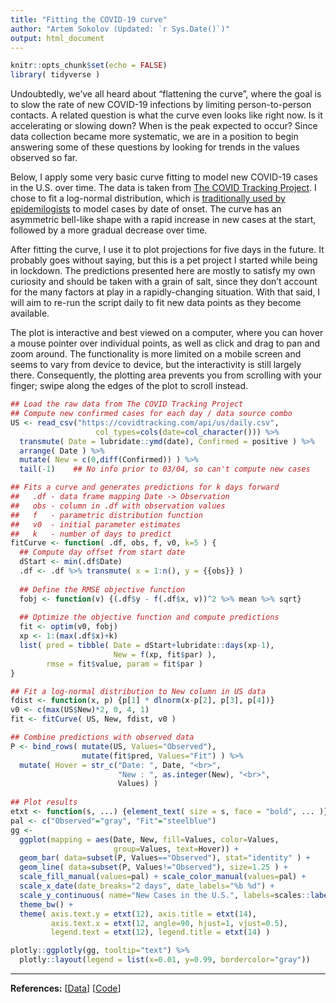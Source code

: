 ```yaml
---
title: "Fitting the COVID-19 curve"
author: "Artem Sokolov (Updated: `r Sys.Date()`)"
output: html_document
---
```


```r
knitr::opts_chunk$set(echo = FALSE)
library( tidyverse )
```

Undoubtedly, we’ve all heard about “flattening the curve”, where the goal is to slow the rate of new COVID-19 infections by limiting person-to-person contacts. A related question is what the curve even looks like right now. Is it accelerating or slowing down? When is the peak expected to occur? Since data collection became more systematic, we are in a position to begin answering some of these questions by looking for trends in the values observed so far.

Below, I apply some very basic curve fitting to model new COVID-19 cases in the U.S. over time. The data is taken from [The COVID Tracking Project](https://covidtracking.com/). I chose to fit a log-normal distribution, which is [traditionally used by epidemilogists](https://www.cdc.gov/csels/dsepd/ss1978/lesson1/section11.html) to model cases by date of onset. The curve has an asymmetric bell-like shape with a rapid increase in new cases at the start, followed by a more gradual decrease over time.

After fitting the curve, I use it to plot projections for five days in the future. It probably goes without saying, but this is a pet project I started while being in lockdown. The predictions presented here are mostly to satisfy my own curiosity and should be taken with a grain of salt, since they don’t account for the many factors at play in a rapidly-changing situation. With that said, I will aim to re-run the script daily to fit new data points as they become available.

The plot is interactive and best viewed on a computer, where you can hover a mouse pointer over individual points, as well as click and drag to pan and zoom around. The functionality is more limited on a mobile screen and seems to vary from device to device, but the interactivity is still largely there. Consequently, the plotting area prevents you from scrolling with your finger; swipe along the edges of the plot to scroll instead.


```r
## Load the raw data from The COVID Tracking Project
## Compute new confirmed cases for each day / data source combo
US <- read_csv("https://covidtracking.com/api/us/daily.csv",
                   col_types=cols(date=col_character())) %>%
  transmute( Date = lubridate::ymd(date), Confirmed = positive ) %>%
  arrange( Date ) %>%
  mutate( New = c(0,diff(Confirmed)) ) %>%
  tail(-1)    ## No info prior to 03/04, so can't compute new cases

## Fits a curve and generates predictions for k days forward
##   .df - data frame mapping Date -> Observation
##   obs - column in .df with observation values
##   f   - parametric distribution function
##   v0  - initial parameter estimates
##   k   - number of days to predict
fitCurve <- function( .df, obs, f, v0, k=5 ) {
  ## Compute day offset from start date
  dStart <- min(.df$Date)
  .df <- .df %>% transmute( x = 1:n(), y = {{obs}} )
  
  ## Define the RMSE objective function
  fobj <- function(v) {(.df$y - f(.df$x, v))^2 %>% mean %>% sqrt}
  
  ## Optimize the objective function and compute predictions
  fit <- optim(v0, fobj)
  xp <- 1:(max(.df$x)+k)
  list( pred = tibble( Date = dStart+lubridate::days(xp-1),
                       New = f(xp, fit$par) ),
        rmse = fit$value, param = fit$par )
}

## Fit a log-normal distribution to New column in US data
fdist <- function(x, p) {p[1] * dlnorm(x-p[2], p[3], p[4])}
v0 <- c(max(US$New)*2, 0, 4, 1)
fit <- fitCurve( US, New, fdist, v0 )

## Combine predictions with observed data
P <- bind_rows( mutate(US, Values="Observed"),
                mutate(fit$pred, Values="Fit") ) %>%
  mutate( Hover = str_c("Date: ", Date, "<br>",
                        "New : ", as.integer(New), "<br>",
                        Values) )
  
## Plot results
etxt <- function(s, ...) {element_text( size = s, face = "bold", ... )}
pal <- c("Observed"="gray", "Fit"="steelblue")
gg <- 
  ggplot(mapping = aes(Date, New, fill=Values, color=Values,
                       group=Values, text=Hover)) +
  geom_bar( data=subset(P, Values=="Observed"), stat="identity" ) +
  geom_line( data=subset(P, Values!="Observed"), size=1.25 ) +
  scale_fill_manual(values=pal) + scale_color_manual(values=pal) +
  scale_x_date(date_breaks="2 days", date_labels="%b %d") +
  scale_y_continuous( name="New Cases in the U.S.", labels=scales::label_number_si() ) + 
  theme_bw() +
  theme( axis.text.y = etxt(12), axis.title = etxt(14),
         axis.text.x = etxt(12, angle=90, hjust=1, vjust=0.5),
         legend.text = etxt(12), legend.title = etxt(14) )

plotly::ggplotly(gg, tooltip="text") %>% 
  plotly::layout(legend = list(x=0.01, y=0.99, bordercolor="gray"))
```

***

**References:**
[[Data](https://covidtracking.com/)]
[[Code](https://github.com/ArtemSokolov/covidcurve)]

